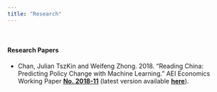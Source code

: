 ```yaml
---
title: "Research"
---
```


&nbsp;

#### **Research Papers**

- Chan, Julian TszKin and Weifeng Zhong. 2018. "Reading China: Predicting Policy Change with Machine Learning." AEI Economics Working Paper [**No. 2018-11**](http://www.aei.org/wp-content/uploads/2018/10/Reading-China-AEI-WP.pdf) (latest version available [**here**](http://www.policychangeindex.com/Reading_China.pdf)).

&nbsp;

<!-- #### **Commentaries** -->

<!-- - To be filled in... -->